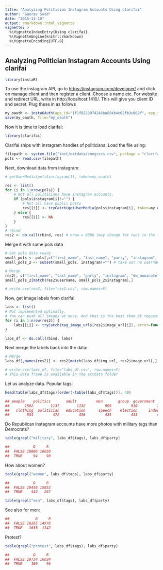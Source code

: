 ```yaml
---
title: "Analyzing Politician Instagram Accounts Using clarifai"
author: "Gaurav Sood"
date: "2015-11-10"
output: rmarkdown::html_vignette
vignette: >
  %\VignetteIndexEntry{Using clarifai}
  %\VignetteEngine{knitr::rmarkdown}
  %\VignetteEncoding{UTF-8}
---
```


## Analyzing Politician Instagram Accounts Using clarifai

```r
library(instaR)
```

To use the instagram API, go to [https://instagram.com/developer/](https://instagram.com/developer/) and click on manage client and then register a client. Choose a name etc. For website and redirect URL, write in http://localhost:1410/. This will give you client ID and secret. Plug these in as follows

```r
my_oauth <- instaOAuth(app_id="1f1f8228974248ba804b4c02fb3c082f", app_secret="a8a727a6b21e488988207686c88ec49e")
save(my_oauth, file="my_oauth")
```

Now it is time to load clarifai:

```r
library(clarifai)
```

Clarifai ships with instagram handles of politicians. Load the file using:

```r
filepath <- system.file("inst/extdata/congress.csv", package = "clarifai")
pols <- read.csv(filepath)
```

Next, download data from instagram: 

```r
# getUserMedia(pols$instagram[1], token=my_oauth)

res <- list()
for (i in 1:nrow(pols)) {
	# Not all politicians have instagram accounts. 
	if (pols$instagram[i]!="") {
		# Not all have public posts
		res[[i]] <- tryCatch(getUserMedia(pols$instagram[i], token=my_oauth), error=function(err) NA)
	} else { 
		res[[i]] <- NA 
	}
}
# rbind
res2 <- do.call(rbind, res) # nrow = 8088 (may change for runs in the future)
```

Merge it with some pols data

```r
 
# Get pols data ready
small_pols <- pols[,c("first_name", "last_name", "party", "instagram", "dw_nominate")]
small_pols_2 <- subset(small_pols, instagram!="") # take out no username/NA

# Merge 
res2[, c("first_name", "last_name", "party", "instagram", "dw_nominate")] <- 
small_pols_2[match(res2$username, small_pols_2$instagram),]

# write.csv(res2, file="res2.csv", row.names=F)
```

Now, get image labels from clarifai: 

```r

labs <- list()
# Not implemented optimally. 
# You can push all images at once. And that is the best than 8k requests.
for (i in 1:nrow(res2)) {
	labs[[i]] <- tryCatch(tag_image_urls(res2$image_url[i]), error=function(err) NA)	
} 

labs_df <- do.call(rbind, labs)
```

Next merge the labels back into the data: 

```r

# Merge 
labs_df[,names(res2)] <- res2[match(labs_df$img_url, res2$image_url),]

# write.csv(labs_df, file="labs_df.csv", row.names=F)
# This data frame is available in the extdata folder
```

Let us analyze data. Popular tags: 

```r
head(table(labs_df$tags)[order(-table(labs_df$tags))], 40)
```

```r
## people    politics       adult         men       group  government    business       women    portrait      leader 
##       1592        1137        1132         999         910         795         793         773         763         670 
##   clothing  politician   education      speech    election     indoors     meeting        room competition        many 
##        554         472         456         435         433         426         360         352         347         345 
```

Do Republican instagram accounts have more photos with military tags than Democrats? 

```r
table(grepl("military", labs_df$tags), labs_df$party)
```

```r
##           D     R
##  FALSE 19806 16030
##  TRUE     94    90

```

How about women?

```r
table(grepl("women", labs_df$tags), labs_df$party)
```

```r
##           D     R
##  FALSE 19458 15853
##  TRUE    442   267
```

```r
table(grepl("men", labs_df$tags), labs_df$party)
```

See also for men: 

```r
##            D     R
##  FALSE 18265 14978
##  TRUE   1635  1142
```

Protest?

```r
table(grepl("protest", labs_df$tags), labs_df$party)
```

```r
      
##           D     R
##  FALSE 19734 16024
##  TRUE    166    96
```